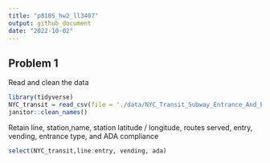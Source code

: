 ```yaml
---
title: "p8105_hw2_ll3407"
output: github_document
date: "2022-10-02"
---
```


## Problem 1
Read and clean the data
```r
library(tidyverse)
NYC_transit = read_csv(file = './data/NYC_Transit_Subway_Entrance_And_Exit_Data.csv') %>% 
janitor::clean_names() 
```

Retain line, station,name, station latitude / longitude, routes served, entry, vending, entrance type, and ADA compliance

```r
select(NYC_transit,line:entry, vending, ada)


```

